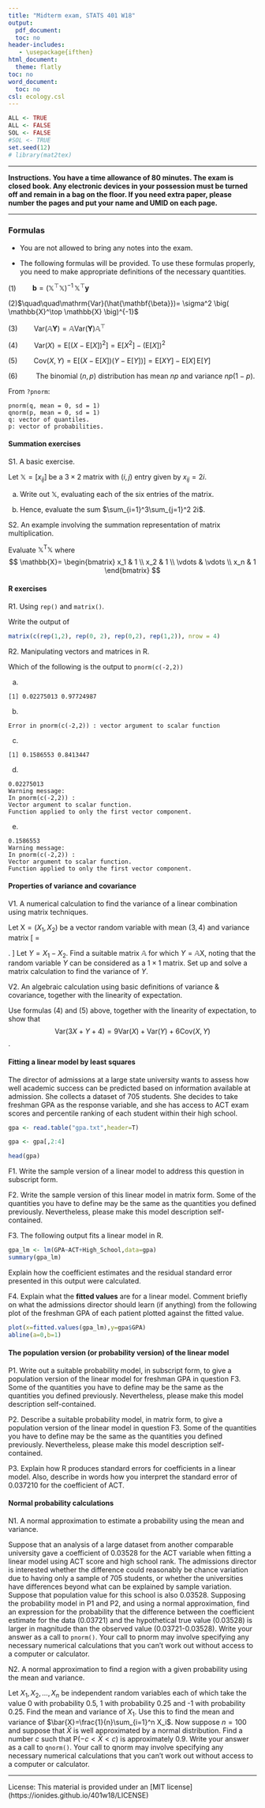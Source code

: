 ---
title: "Midterm exam, STATS 401 W18"
output:
  pdf_document:
  toc: no
header-includes:
   - \usepackage{ifthen}
html_document:
  theme: flatly
toc: no
word_document:
  toc: no
csl: ecology.csl
---
  

```{r preliminaries,echo=F,cache=F}
ALL <- TRUE
ALL <- FALSE
SOL <- FALSE
#SOL <- TRUE
set.seed(12)
# library(mat2tex)
```


\ifthenelse{\isodd{0}}{
 \newcommand\exam[1]{#1} %% exam paper
 \newcommand\solution[1]{}
}{ 
 \newcommand\exam[1]{} %% solutions
 \newcommand\solution[1]{ {\bf Solution}. {#1}}
} 

\newcommand\mat[1]{\mathbb{#1}}
\newcommand\vect[1]{\boldsymbol{\mathrm{#1}}}
\newcommand\transpose{{\scriptscriptstyle \mathrm{T}}}
\newcommand\prob{\mathrm{P}}
\newcommand\E{\mathrm{E}}
\newcommand\SE{\mathrm{SE}}
\newcommand\var{\mathrm{Var}}
\newcommand\cov{\mathrm{Cov}}


\exam{
$\quad\quad\quad$ \textbf{Name}:

$\quad\quad\quad$ \textbf{UMID}:
}

-----------
  
**Instructions. You have a time allowance of 80 minutes.  The exam is closed book. Any electronic devices in your possession must be turned off and remain in a bag on the floor. If you need extra paper, please number the pages and put your name and UMID on each page.**
  
-----------
  
### Formulas
  
* You are not allowed to bring any notes into the exam. 

* The following formulas will be provided. To use these formulas properly, you need to make appropriate definitions of the necessary quantities.

(1)$\quad\quad\mathbf{b}=\big(\mathbb{X}^\top \mathbb{X} \big)^{-1}\, \mathbb{X}^\top\mathbf{y}$

(2)$\quad\quad\var(\hat{\mathbf{\beta}})= \sigma^2 \big( \mathbb{X}^\top \mathbb{X} \big)^{-1}$

(3)$\quad\quad\var(\mathbb{A}\mathbf{Y})=\mathbb{A}\var(\mathbf{Y})\mathbb{A}^\top$

(4)$\quad\quad\var(X)=\E\big[ (X-\E[X])^2\big] = \E[X^2]-\big(\E[X]\big)^2$

(5)$\quad\quad\cov(X,Y)=\E\big[ \big(X-\E[X]\big)\big(Y-\E[Y]\big)\big] = \E[XY]-\E[X]\,\E[Y]$

(6)$\quad\quad$
The binomial ($n,p$) distribution has mean $np$ and variance $np(1-p)$.

\vspace{1cm}

From `?pnorm`:
```
pnorm(q, mean = 0, sd = 1)
qnorm(p, mean = 0, sd = 1)
q: vector of quantiles.
p: vector of probabilities.
```

\exam{\newpage}

#### Summation exercises

S1. A basic exercise.

Let $\mat{X}=[x_{ij}]$ be a $3\times 2$ matrix with $(i,j)$ entry given by $x_{ij}=2i$.

(a) Write out $\mat{X}$, evaluating each of the six entries of the matrix.

\exam{\vspace{5cm}}

\solution{[1 point]

\[ \mat{X}=\begin{bmatrix} 2 & 2 \\ 4& 4 \\ 6 & 6 \end{bmatrix}\]
}

(b) Hence, evaluate the sum $\sum_{i=1}^3\sum_{j=1}^2 2i$.

\exam{\vspace{5cm}}

\solution{[1 point]

$\sum_{i=1}^3\sum_{j=1}^2 2i = 24$.

}

S2. An example involving the summation representation of matrix multiplication.

Evaluate $\mat{X}^\transpose\mat{X}$ where
$$
\mat{X}=
\begin{bmatrix}
x_1 & 1 \\
x_2 & 1 \\
\vdots & \vdots  \\
x_n & 1
\end{bmatrix}
$$

\solution{[2 points]

\[\mat{X}^\transpose\mat{X} = \begin{bmatrix}
\sum_{i=1}^n x_i^2 & \sum_{i=1}^n x_i \\
\sum_{i=1}^n x_i & n
\end{bmatrix}\]
}

\exam{\newpage}

#### R exercises

R1. Using `rep()` and `matrix()`. 

Write the output of 
```{r, eval = F}
matrix(c(rep(1,2), rep(0, 2), rep(0,2), rep(1,2)), nrow = 4)
```

\solution{[2 points]
\[
\begin{bmatrix}
1 & 0 \\
1 & 0 \\
0 & 1 \\
0 & 1
\end{bmatrix}
\]
}

\exam{\vspace{9cm}}

R2. Manipulating vectors and matrices in R.

Which of the following is the output to `pnorm(c(-2,2))`

a) 
```
[1] 0.02275013 0.97724987
```

b) 
```
Error in pnorm(c(-2,2)) : vector argument to scalar function
```

c) 
```
[1] 0.1586553 0.8413447
```

d) 
```
0.02275013
Warning message:
In pnorm(c(-2,2)) :
Vector argument to scalar function. 
Function applied to only the first vector component.
```

e) 
```
0.1586553
Warning message:
In pnorm(c(-2,2)) :
Vector argument to scalar function. 
Function applied to only the first vector component.
```

\solution{[1 point] (a)}

\exam{\newpage}

#### Properties of variance and covariance

V1. A numerical calculation to find the variance of a linear combination using matrix techniques.

Let $\vect{X} = (X_1, X_2)$ be a vector random variable with mean $(3,4)$ and variance matrix 
\[
\mat{V}=\begin{bmatrix}2 & 1 \\ 1 & 3 \end{bmatrix}.
\]
Let $Y=X_1-X_2$. Find a suitable matrix $\mat{A}$ for which $Y=\mat{A}\vect{X}$, noting that the random variable $Y$ can be considered as a $1\times 1$ matrix.
Set up and solve a matrix calculation to find the variance of $Y$.

\solution{ [2 points]

Set $\mat{A} = [1 \; -1]$. Then,
\[
\var(X_1-X_2)=\var(\mat{A}\vect{X}) = \mat{A}\var(X)\mat{A}^\transpose
= 3.
\]
Note that the mean of $\vect{X}$ is irrelevant for this question.
}

\exam{\vspace{9cm}}

V2. An algebraic calculation using basic definitions of variance & covariance, together with the linearity of expectation.

Use formulas (4) and (5) above, together with the linearity of expectation, to show that $$\var(3X+Y+4)=9\var(X)+\var(Y)+6\cov(X,Y)$$.

\solution{[2 points]

First note that, from (4), adding a constant doesn't change the variance so $\var(3X+Y+4)=\var(3X+Y)$. Therefore,
\[\begin{array}{rcl}
\var(3X+Y+4) &=& \E[(3X+Y)^2] - (\E[3X+Y])^2 \\
&=& \E[ 9X^2 + Y^2+ 6XY] - (3\E[X]+\E[Y])^2 \\
&=& 9\E[X^2]+\E[Y^2] + 6\E[XY] 
- \big\{ 9\E[X]^2+\E[Y]^2 + 6\E[X]\, \E[Y] \big\}\\
&=& 9\big\{ \E[X^2]-\E[X]^2\big\}
   + \big\{ \E[Y^2]-\E[Y]^2\big\}
   + 6\big\{\E[XY]-\E[X]\, \E[Y]\big\}\\
&= &
9\var(X)+\var(Y)+6\cov(X,Y)
\end{array}\]
}

\exam{\vspace{9cm}}


\exam{\newpage}

#### Fitting a linear model by least squares 

The director of admissions at a large state university wants to assess how well academic success can be predicted based on information available at admission. 
She collects a dataset of 705 students.
She decides to take freshman GPA as the response variable, and she has access to ACT exam scores and percentile ranking of each student within their high school. 

```{r read_data}
gpa <- read.table("gpa.txt",header=T)
```

```{r clean_data,echo=F}
gpa <- gpa[,2:4]
```

```{r head}
head(gpa)
```





F1. Write the sample version of a linear model to address this question in subscript form.

\solution{[2 points]

The model is
\[ y_i=b_1x_{i1}+b_2x_{i2}+b_3+e_i,
\quad i=1,\dots,n
\]
where $y_i$ is freshman GPA for as the response variable for student $i$, $x_{i1}$ is the ACT exam score for this student, $x_{i2}$ is the percentile ranking of the student within their high school, and $n=705$. $e_i$ is the residual error for student $i$. $b_1$, $b_2$ and $b_3$ are coefficients chosen by least squares. 
}

\exam{\newpage}

F2. Write the sample version of this linear model in matrix form. Some of the quantities you have to define may be the same as the quantities you defined previously. Nevertheless, please make this model description self-contained. 

\solution{[2 points]

The model is
\[ \vect{y}=\mat{X}\vect{b} + \vect{e},
\]
where

\begin{itemize}
\item $\vect{y}=(y_1,\dots,y_n)$ is a vector of freshman GPA scores with $n=705$

\item $\mat{X}=[x_{ij}]$ is a $n\times 3$ matrix with $x_{i1}$ being the ACT exam score for student $i$, $x_{i2}$ being the percentile ranking of the student within their high school, and $x_{i3}=1$ for $i=1,\dots,n$.

\item $\vect{b}=(b_1,b_2,b_3)$ is a vector of coefficients, chosen by least squares.

\item $\vect{e}=(e_1,\dots,e_n)$ is a vector of residuals.

\item All vectors are interpreted as column vectors.

\end{itemize}

}

\exam{\vspace{11cm}}

F3. The following output fits a linear model in R.
```{r lm_patients}
gpa_lm <- lm(GPA~ACT+High_School,data=gpa) 
summary(gpa_lm)
```
Explain how the coefficient estimates and the residual standard error presented in this output were calculated.

\solution{[2 points]

The coefficient estimates are the vector $\vect{b}$ from F2, calculated by least squares using the formula
\[
\vect{b}=\big(\mat{X}^\transpose \mat{X}\big)^{-1} \mat{X}^\transpose \vect{y}.
\]
}

\exam{\vspace{8cm}}

F4. Explain what the __fitted values__ are for a linear model. Comment briefly on what the admissions director should learn (if anything) from the following plot of the freshman GPA of each patient plotted against the fitted value.
```{r fitted_patients}
plot(x=fitted.values(gpa_lm),y=gpa$GPA)
abline(a=0,b=1)
```

\solution{[2 points]

The fitted values are the values of the response variables with the rersidual errors removed. The vector $\vect{\hat y}=(\hat y_1,\dots,\hat y_n)$ of fitted values is calculated as
\[
\vect{\hat y}= \mat{X}\vect{b} = \mat{X}\big(\mat{X}^\transpose \mat{X}\big)^{-1} \mat{X}^\transpose \vect{y}.
\]
Plotting the response against the fitted values, we see that the explanatory variables can explain around 1 GPA point out of the total spread of around 3 GPA points. (We will see later that other things to look for are (a) there are no noticeable extreme points, known as outliers; (b) the points are roughly football shaped, but with somewhat higher variability at lower values of fitted GPA.)
}

\exam{\vspace{8cm}}

#### The population version (or probability version) of the linear model

P1. Write out a suitable probability model, in subscript form, to give a population version of the linear model for freshman GPA in question F3. Some of the quantities you have to define may be the same as the quantities you defined previously. Nevertheless, please make this model description self-contained. 

\solution{[2 points]

The probability model is
\[ Y_i=\beta_1x_{i1}+\beta_2x_{i2}+\beta_3+\epsilon_i,
\quad i=1,\dots,n
\]
where $Y_i$ models freshman GPA for student $i$, $x_{i1}$ is the ACT exam score for this student, $x_{i2}$ is the percentile ranking of the student within their high school, and $n=705$. The measurement error model is that $\epsilon_1,\dots,\epsilon_n$ are independent random variables with mean zero and variance $\sigma^2$. 
$\beta_1$, $\beta_2$ and $\beta_3$ are unknown constants which model the relationship between the response and explanatory variables. 
}

\exam{\newpage}

P2. Describe a suitable probability model, in matrix form, to give a population version of the linear model in question F3. Some of the quantities you have to define may be the same as the quantities you defined previously. Nevertheless, please make this model description self-contained. 

\solution{[2 points]

The probability model (also known as the population model) is
\[ \vect{Y}=\mat{X}\vect{\beta} + \vect{\epsilon},
\]
where

\begin{itemize}
\item $\vect{Y}=(Y_1,\dots,Y_n)$ is a vector random variable modeling  freshman GPA scores, with $n=705$.

\item $\mat{X}=[x_{ij}]$ is a $n\times 3$ matrix with $x_{i1}$ being the ACT exam score for student $i$, $x_{i2}$ being the percentile ranking of the student within their high school, and $x_{i3}=1$ for $i=1,\dots,n$. This exactly matches the definition in F2.

\item $\vect{\beta}=(\beta_1,\beta_2,\beta_3)$ is the true but unknown vector of coefficients.

\item $\vect{\epsilon}=(\epsilon_1,\dots,\epsilon_n)$ is a vector random variable modeling chance variation. It follows the measurement error model, with $\E[\vect{\epsilon}]=\vect{0}$ and $\var(\vect{\epsilon})= \sigma^2\mat{I}$ where $\mat{I}$ is the $n\times n$ identity matrix and $\sigma$ is the measurement standard deviation.

\item All vectors are interpreted as column vectors.
\end{itemize}

}

\exam{\vspace{12cm}}

P3. Explain how R produces standard errors for coefficients in a linear model. Also, describe in words how you interpret the standard error of 0.037210 for the coefficient of ACT.

\solution{[2 points]

The estimated residual standard error is computed as
\[
s = \sqrt{\frac{1}{n-3}\sum_{i=1}^n (y_i -\hat y_i)^2}.
\]
The variance of $\vect{\hat\beta}$ is 
\[
\var(\vect{\hat\beta})= \sigma^2 \big(\mat{X}^\transpose \mat{X}\big)^{-1}
\]
which is estimated by
\[
\mat{V}= s^2 \big(\mat{X}^\transpose \mat{X}\big)^{-1}.
\]
Then, the standard error for $b_1$ is $\sqrt{\mat{V}_{11}}$.
We interpret this as an estimate of the standard deviation of the estimates of the coefficient for ACT score in many draws from the probability model.
}


\exam{\newpage}

#### Normal probability calculations

N1. A normal approximation to estimate a probability using the mean and variance.

Suppose that an analysis of a large dataset from another comparable university gave a coefficient of 0.03528 for the ACT variable when fitting a linear model using ACT score and high school rank. The admissions director is interested whether the difference could reasonably be chance variation due to having only a sample of 705 students, or whether the universities have differences beyond what can be explained by sample variation. Suppose that population value for this school is also 0.03528. Supposing the probability model in P1 and P2, and using a normal approximation, find an expression for the probability that the difference between the coefficient estimate for the data (0.03721) and the hypothetical true value (0.03528) is larger in magnitude than the observed value (0.03721-0.03528). Write your answer as a call to `pnorm()`. Your call to pnorm may involve specifying any necessary numerical calculations that you can't work out without access to a computer or calculator.



\solution{[2 points]
\texttt{1-pnorm(0.03721,mu=0.03538,sd=0.005939)}
gives the probability of observing a bigger value of the estimated coefficient under the assumed model, making a normal approximation using the calculated standard error.
By symmetry, the chance of the difference being larger in magnitude (i.e., too large or too small) is twice the chance of being bigger. So, the answer is
\texttt{2(1-pnorm(0.03721,mu=0.03538,sd=0.005939))}
}

\exam{\vspace{6cm}}

N2. A normal approximation to find a region with a given probability using the mean and variance.

Let $X_1,X_2,\dots,X_n$ be independent random variables each of which take the value 0 with probability 0.5, 1 with probability 0.25 and -1 with probability 0.25. 
Find the mean and variance of $X_1$. Use this to find the mean and variance of $\bar{X}=\frac{1}{n}\sum_{i=1}^n X_i$. 
Now suppose $n=100$ and suppose that $\bar X$ is well approximated by a normal distribution. Find a number $c$ such that $\prob(-c<\bar X<c)$ is approximately 0.9. 
Write your answer as a call to `qnorm()`. Your call to qnorm may involve specifying any necessary numerical calculations that you can't work out without access to a computer or calculator.

\solution{ [3 points]
\[\begin{array}{rcl}
\E[X_1] &=& 0\times 0.5 + (-1)\times 0.25 + 1\times 0.25 = 0
\\
\E[X_1^2] &=& 0 \times 0.5 + (-1)^2\times 0.25 + 1^2\times 0.25 = 0.5
\\
\var(X_1) &=& \E[X_1^2] - \big(\E[X_1]\big)^2 = 0.5
\\
\E[\bar X] &=& \E[X_1]=0
\\
\var(\bar X) &=& \frac{1}{100^2}\times 100\var(X_1) = 0.005
\end{array}\]
Then, making a normal approximation, we can call
\texttt{c <- qnorm(0.95,mu=0,sd=sqrt(0.005))}
to obtain a value $c$ with a probability of 0.05 to the right. By symmetry, this also has a probability of 0.05 to the left of -c, giving a probability of $0.9$ for $[-c,c]$.
}

\exam{\vspace{6cm}}



--------
License: This material is provided under an [MIT license] (https://ionides.github.io/401w18/LICENSE)


